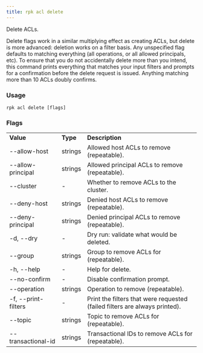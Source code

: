 ```yaml
---
title: rpk acl delete
---
```


<head>
  <meta name="title" content="rpk acl delete | Redpanda Docs" />
  <meta name="description" content="rpk acl delete" />
</head>

Delete ACLs.

Delete flags work in a similar multiplying effect as creating ACLs, but delete is more advanced:
deletion works on a filter basis. Any unspecified flag defaults to matching
everything (all operations, or all allowed principals, etc). To ensure that you
do not accidentally delete more than you intend, this command prints everything
that matches your input filters and prompts for a confirmation before the
delete request is issued. Anything matching more than 10 ACLs doubly confirms.

### Usage

```
rpk acl delete [flags]
```

### Flags

<table>
  <tbody>
    <tr>
      <td>
        <strong> Value</strong>
      </td>
      <td>
        <strong> Type</strong>
      </td>
      <td>
        <strong> Description</strong>
      </td>
    </tr>
    <tr>
      <td>--allow-host</td>
      <td>strings</td>
      <td> Allowed host ACLs to remove (repeatable).</td>
    </tr>
    <tr>
      <td>--allow-principal</td>
      <td>strings</td>
      <td> Allowed principal ACLs to remove (repeatable).</td>
    </tr>
    <tr>
      <td>--cluster</td>
      <td>-</td>
      <td> Whether to remove ACLs to the cluster.</td>
    </tr>
    <tr>
      <td>--deny-host</td>
      <td>strings</td>
      <td> Denied host ACLs to remove (repeatable).</td>
    </tr>
    <tr>
      <td>--deny-principal</td>
      <td>strings</td>
      <td> Denied principal ACLs to remove (repeatable).</td>
    </tr>
    <tr>
      <td>-d, --dry</td>
      <td>-</td>
      <td> Dry run: validate what would be deleted.</td>
    </tr>
    <tr>
      <td>--group</td>
      <td>strings</td>
      <td> Group to remove ACLs for (repeatable).</td>
    </tr>
    <tr>
      <td>-h, --help</td>
      <td>-</td>
      <td> Help for delete.</td>
    </tr>
    <tr>
      <td>--no-confirm</td>
      <td>-</td>
      <td> Disable confirmation prompt.</td>
    </tr>
    <tr>
      <td>--operation</td>
      <td>strings</td>
      <td> Operation to remove (repeatable).</td>
    </tr>
    <tr>
      <td>-f, --print-filters</td>
      <td>-</td>
      <td>
        Print the filters that were requested (failed filters are always
        printed).
      </td>
    </tr>
    <tr>
      <td>--topic</td>
      <td>strings</td>
      <td> Topic to remove ACLs for (repeatable).</td>
    </tr>
    <tr>
      <td>--transactional-id</td>
      <td>strings</td>
      <td> Transactional IDs to remove ACLs for (repeatable).</td>
    </tr>
  </tbody>
</table>
